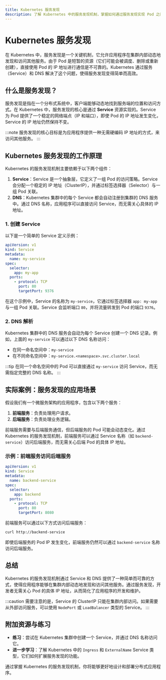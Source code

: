 ```yaml
---
title: Kubernetes 服务发现
description: 了解 Kubernetes 中的服务发现机制，掌握如何通过服务发现实现 Pod 之间的通信。
---
```


# Kubernetes 服务发现

在 Kubernetes 中，服务发现是一个关键机制，它允许应用程序在集群内部动态地发现和访问其他服务。由于 Pod 是短暂的资源（它们可能会被调度、删除或重新创建），直接使用 Pod 的 IP 地址进行通信是不可靠的。Kubernetes 通过服务（Service）和 DNS 解决了这个问题，使得服务发现变得简单而高效。

## 什么是服务发现？

服务发现是指在一个分布式系统中，客户端能够动态地找到服务端的位置和访问方式。在 Kubernetes 中，服务发现的核心是通过 **Service** 资源实现的。Service 为 Pod 提供了一个稳定的网络端点（IP 和端口），即使 Pod 的 IP 地址发生变化，Service 的 IP 地址仍然保持不变。

:::note
服务发现的核心目标是为应用程序提供一种无需硬编码 IP 地址的方式，来访问其他服务。
:::

## Kubernetes 服务发现的工作原理

Kubernetes 的服务发现机制主要依赖于以下两个组件：

1. **Service**：Service 是一个抽象层，它定义了一组 Pod 的访问策略。Service 会分配一个稳定的 IP 地址（ClusterIP），并通过标签选择器（Selector）与一组 Pod 关联。
2. **DNS**：Kubernetes 集群中的每个 Service 都会自动注册到集群的 DNS 服务中。通过 DNS 名称，应用程序可以直接访问 Service，而无需关心具体的 IP 地址。

### 1. 创建 Service

以下是一个简单的 Service 定义示例：

```yaml
apiVersion: v1
kind: Service
metadata:
  name: my-service
spec:
  selector:
    app: my-app
  ports:
    - protocol: TCP
      port: 80
      targetPort: 9376
```

在这个示例中，Service 的名称为 `my-service`，它通过标签选择器 `app: my-app` 与一组 Pod 关联。Service 会监听端口 `80`，并将流量转发到 Pod 的端口 `9376`。

### 2. DNS 解析

Kubernetes 集群中的 DNS 服务会自动为每个 Service 创建一个 DNS 记录。例如，上面的 `my-service` 可以通过以下 DNS 名称访问：

- 在同一命名空间中：`my-service`
- 在不同命名空间中：`my-service.<namespace>.svc.cluster.local`

:::tip
在同一个命名空间中的 Pod 可以直接通过 `my-service` 访问 Service，而无需指定完整的 DNS 名称。
:::

## 实际案例：服务发现的应用场景

假设我们有一个微服务架构的应用程序，包含以下两个服务：

1. **前端服务**：负责处理用户请求。
2. **后端服务**：负责处理业务逻辑。

前端服务需要与后端服务通信，但后端服务的 Pod 可能会动态变化。通过 Kubernetes 的服务发现机制，前端服务可以通过 Service 名称（如 `backend-service`）访问后端服务，而无需关心后端 Pod 的具体 IP 地址。

### 示例：前端服务访问后端服务

```yaml
apiVersion: v1
kind: Service
metadata:
  name: backend-service
spec:
  selector:
    app: backend
  ports:
    - protocol: TCP
      port: 80
      targetPort: 8080
```

前端服务可以通过以下方式访问后端服务：

```bash
curl http://backend-service
```

即使后端服务的 Pod IP 发生变化，前端服务仍然可以通过 `backend-service` 名称访问后端服务。

## 总结

Kubernetes 的服务发现机制通过 Service 和 DNS 提供了一种简单而可靠的方式，使得应用程序能够在集群内部动态地发现和访问其他服务。通过服务发现，开发者无需关心 Pod 的具体 IP 地址，从而简化了应用程序的开发和维护。

:::caution
需要注意的是，Service 的 ClusterIP 只能在集群内部访问。如果需要从外部访问服务，可以使用 `NodePort` 或 `LoadBalancer` 类型的 Service。
:::

## 附加资源与练习

- **练习**：尝试在 Kubernetes 集群中创建一个 Service，并通过 DNS 名称访问它。
- **进一步学习**：了解 Kubernetes 中的 `Ingress` 和 `ExternalName` Service 类型，它们如何扩展服务发现的功能。

通过掌握 Kubernetes 的服务发现机制，你将能够更好地设计和部署分布式应用程序。
